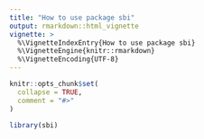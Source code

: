 ```yaml
---
title: "How to use package sbi"
output: rmarkdown::html_vignette
vignette: >
  %\VignetteIndexEntry{How to use package sbi}
  %\VignetteEngine{knitr::rmarkdown}
  %\VignetteEncoding{UTF-8}
---
```


```r
knitr::opts_chunk$set(
  collapse = TRUE,
  comment = "#>"
)
```

```r
library(sbi)
```
